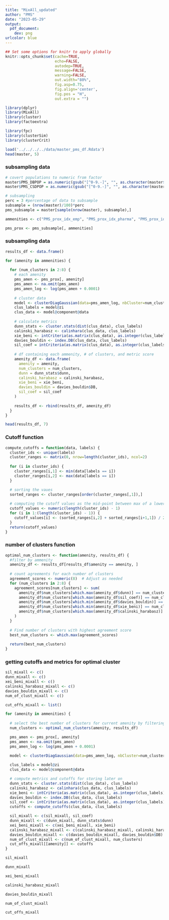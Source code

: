 ```yaml
---
title: "MixAll_updated"
author: "PMS"
date: "2023-05-29"
output:
  pdf_document:
    dev: png
urlcolor: blue
---
```


```r
## Set some options for knitr to apply globally
knitr::opts_chunk$set(cache=TRUE,
                      echo=FALSE,
                      autodep=TRUE,
                      message=FALSE,
                      warning=FALSE,
                      out.width="80%",
                      fig.asp=0.75,
                      fig.align='center',
                      fig.pos = "H", 
                      out.extra = "")
```

```r
library(dplyr)
library(MixAll)
library(cluster)
library(factoextra)

library(fpc)
library(clusterSim)
library(clusterCrit)

load('../../../../data/master_pms_df.Rdata')
head(master, 5)
```

### subsampling data

```r
# covert populations to numeric from factor
master$PMS_DBPOP = as.numeric(gsub("[^0-9.-]", "", as.character(master$PMS_DBPOP)))
master$PMS_CSDPOP = as.numeric(gsub("[^0-9.-]", "", as.character(master$PMS_CSDPOP)))

# subsampling 
perc = 3 #percentage of data to subsample
subsample = (nrow(master)/100)*perc 
pms_subsample = master[sample(nrow(master), subsample),]

ammenities <- c("PMS_prox_idx_emp", "PMS_prox_idx_pharma", "PMS_prox_idx_childcare", "PMS_prox_idx_health", "PMS_prox_idx_grocery", "PMS_prox_idx_educpri", "PMS_prox_idx_educsec", "PMS_prox_idx_lib", "PMS_prox_idx_parks", "PMS_prox_idx_transit")

pms_prox <- pms_subsample[, ammenities]
```

### subsampling data

```r

results_df <- data.frame()

for (amenity in ammenities) {
  
  for (num_clusters in 2:8) {
    # each amenity
    pms_amen <- pms_prox[, amenity]
    pms_amen <- na.omit(pms_amen)
    pms_amen_log <- log(pms_amen + 0.0001)
    
    # cluster data
    model <- clusterDiagGaussian(data=pms_amen_log, nbCluster=num_clusters, strategy = clusterFastStrategy())
    clus_labels = model@zi
    clus_data <- model@component@data
    
    # calculate metrics
    dunn_stats <- cluster.stats(dist(clus_data), clus_labels)
    calinski_harabasz <- calinhara(clus_data, clus_labels)
    xie_beni <- intCriteria(as.matrix(clus_data), as.integer(clus_labels), 'Xie_Beni')$xie_beni
    davies_bouldin <- index.DB(clus_data, clus_labels)
    sil_coef = intCriteria(as.matrix(clus_data), as.integer(clus_labels),'Silhouette')$silhouette
    
    # df containing each ammenity, # of clusters, and metric score
    amenity_df <- data.frame(
      amenity = amenity,
      num_clusters = num_clusters,
      dunn = dunn_stats$dunn,
      calinski_harabasz = calinski_harabasz,
      xie_beni = xie_beni,
      davies_bouldin = davies_bouldin$DB,
      sil_coef = sil_coef
    )
    
    results_df <- rbind(results_df, amenity_df)
  }
}

head(results_df, 7)
```

### Cutoff function

```r
compute_cutoffs = function(data, labels) {
  cluster_ids <- unique(labels)
  cluster_ranges <- matrix(0, nrow=length(cluster_ids), ncol=2)
  
  for (i in cluster_ids) {
    cluster_ranges[i,1] <- min(data[labels == i])
    cluster_ranges[i,2] <- max(data[labels == i])
  }

  # sorting the vaues
  sorted_ranges <- cluster_ranges[order(cluster_ranges[,1]),]
  
  # computing the cutoff values as the mid-point between max of a lower cluster and min of the one next to it
  cutoff_values <- numeric(length(cluster_ids) - 1)
  for (i in 1:(length(cluster_ids) - 1)) {
    cutoff_values[i] <- (sorted_ranges[i,2] + sorted_ranges[i+1,1]) / 2
  }
  return(cutoff_values)
}
```

### number of clusters function

```r
optimal_num_clusters <- function(amenity, results_df) {
  #filter by ammenity
  amenity_df <- results_df[results_df$amenity == amenity, ]
  
  # count agreements for each number of clusters
  agreement_scores <- numeric(8)  # Adjust as needed
  for (num_clusters in 2:8) {
    agreement_scores[num_clusters] <- sum(
      amenity_df$num_clusters[which.max(amenity_df$dunn)] == num_clusters,
      amenity_df$num_clusters[which.max(amenity_df$sil_coef)] == num_clusters,
      amenity_df$num_clusters[which.min(amenity_df$davies_bouldin)] == num_clusters,
      amenity_df$num_clusters[which.min(amenity_df$xie_beni)] == num_clusters,
      amenity_df$num_clusters[which.max(amenity_df$calinski_harabasz)] == num_clusters
    )
  }
  
  # Find number of clusters with highest agreement score
  best_num_clusters <- which.max(agreement_scores)
  
  return(best_num_clusters)
}
```

### getting cutoffs and metrics for optimal cluster

```r
sil_mixall <- c()
dunn_mixall <- c()
xei_beni_mixall <- c()
calinski_harabasz_mixall <- c()
davies_bouldin_mixall <- c()
num_of_clust_mixall <- c()

cut_offs_mixall <- list()

for (amenity in ammenities) {
  
  # select the best number of clusters for current amenity by filtering the best_cluster df
  num_clusters <- optimal_num_clusters(amenity, results_df)

  pms_amen <- pms_prox[, amenity]
  pms_amen <- na.omit(pms_amen)
  pms_amen_log <- log(pms_amen + 0.0001)

  model <- clusterDiagGaussian(data=pms_amen_log, nbCluster=num_clusters, strategy = clusterFastStrategy())
  
  clus_labels = model@zi
  clus_data <- model@component@data

  # compute metrics and cutoffs for storing later on
  dunn_stats <- cluster.stats(dist(clus_data), clus_labels)
  calinski_harabasz <- calinhara(clus_data, clus_labels)
  xie_beni <- intCriteria(as.matrix(clus_data), as.integer(clus_labels), 'Xie_Beni')$xie_beni
  davies_bouldin <- index.DB(clus_data, clus_labels)
  sil_coef <- intCriteria(as.matrix(clus_data), as.integer(clus_labels),'Silhouette')$silhouette
  cutoffs <- compute_cutoffs(clus_data, clus_labels)

  sil_mixall <- c(sil_mixall, sil_coef)
  dunn_mixall <- c(dunn_mixall, dunn_stats$dunn)
  xei_beni_mixall <- c(xei_beni_mixall, xie_beni)
  calinski_harabasz_mixall <- c(calinski_harabasz_mixall, calinski_harabasz)
  davies_bouldin_mixall <- c(davies_bouldin_mixall, davies_bouldin$DB)
  num_of_clust_mixall <- c(num_of_clust_mixall, num_clusters)
  cut_offs_mixall[[amenity]] <- cutoffs
}

```

```r
sil_mixall
```

```r
dunn_mixall
```

```r
xei_beni_mixall
```

```r
calinski_harabasz_mixall
```

```r
davies_bouldin_mixall
```

```r
num_of_clust_mixall
```

```r
cut_offs_mixall
```